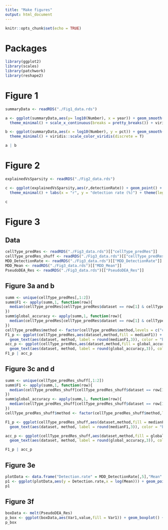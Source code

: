 ```yaml
---
title: "Make figures"
output: html_document
---
```


```r
knitr::opts_chunk$set(echo = TRUE)
```

# Packages

```r
library(ggplot2)
library(scales)
library(patchwork)
library(reshape2)
```

# Figure 1

```r
summaryData <- readRDS("./Fig1_data.rds")

a <- ggplot(summaryData,aes(y= log10(Number), x = year)) + geom_smooth(method = "lm") + geom_point(size = 2, alpha = 0.5, aes(col = Tech)) +
  theme_minimal() + scale_x_continuous(breaks = pretty_breaks()) + viridis::scale_color_viridis(discrete = T) + theme(legend.position="none")

b <- ggplot(summaryData,aes(x = log10(Number), y = pct)) + geom_smooth(method = "lm") + geom_point(aes(col = Tech)) +
  theme_minimal() + viridis::scale_color_viridis(discrete = T)

a | b
```

# Figure 2

```r
explainedVsSparsity <- readRDS("./Fig2_data.rds")

c <- ggplot(explainedVsSparsity,aes(r,detectionRate)) + geom_point() + facet_grid(~dataset) + geom_smooth(method = "lm") +
  theme_minimal() + labs(x = "r", y = "detection rate (%)") + theme(legend.position = "none") + xlim(0.7,1)

c
```

# Figure 3

## Data

```r
cellType_predRes <- readRDS("./Fig3_data.rds")[["cellType_predRes"]]
cellType_predRes_shuff <- readRDS("./Fig3_data.rds")[["cellType_predRes_shuff"]]
MDD_DetectionRate <- readRDS("./Fig3_data.rds")[["MDD_DetectionRate"]]
MDD_Mean <- readRDS("./Fig3_data.rds")[["MDD_Mean"]]
PseudoDEA_Res <- readRDS("./Fig3_data.rds")[["PseudoDEA_Res"]]
```

## Figure 3a and b

```r
summ <- unique(cellType_predRes[,1:2])
summ$F1 <- apply(summ,1, function(row){
  median(cellType_predRes[cellType_predRes$dataset == row[1] & cellType_predRes$method == row[2],"medianF1"])
})
summ$global_accuracy <- apply(summ,1, function(row){
  median(cellType_predRes[cellType_predRes$dataset == row[1] & cellType_predRes$method == row[2],"global_accuracy"])
})
cellType_predRes$method <- factor(cellType_predRes$method,levels = c("counts_SVM","binary_KNN","counts_SingleR","binary_SingleR","counts_scPred","binary_scPred"))
F1_p <- ggplot(cellType_predRes,aes(dataset,method,fill = medianF1)) + geom_tile() + viridis::scale_fill_viridis(limits = c(0,1)) +
  geom_text(aes(dataset, method, label = round(medianF1,3)), color = "black", size = 4) + theme_minimal()
acc_p <- ggplot(cellType_predRes,aes(dataset,method,fill = global_accuracy)) + geom_tile() + viridis::scale_fill_viridis(limits = c(0,1)) +
  geom_text(aes(dataset, method, label = round(global_accuracy,3)), color = "black", size = 4) + theme_minimal()
F1_p | acc_p
```


## Figure 3c and d

```r
summ <- unique(cellType_predRes_shuff[,1:2])
summ$F1 <- apply(summ,1, function(row){
  median(cellType_predRes_shuff[cellType_predRes_shuff$dataset == row[1] & cellType_predRes_shuff$method == row[2],"medianF1"])
})
summ$global_accuracy <- apply(summ,1, function(row){
  median(cellType_predRes_shuff[cellType_predRes_shuff$dataset == row[1] & cellType_predRes_shuff$method == row[2],"global_accuracy"])
})
cellType_predRes_shuff$method <- factor(cellType_predRes_shuff$method,levels = c("counts_SVM","binary_KNN","counts_SingleR","binary_SingleR","counts_scPred","binary_scPred"))

F1_p <- ggplot(cellType_predRes_shuff,aes(dataset,method,fill = medianF1)) + geom_tile() + viridis::scale_fill_viridis(limits = c(0,1)) +
  geom_text(aes(dataset, method, label = round(medianF1,3)), color = "black", size = 4) + theme_minimal()

acc_p <- ggplot(cellType_predRes_shuff,aes(dataset,method,fill = global_accuracy)) + geom_tile() + viridis::scale_fill_viridis(limits = c(0,1)) +
  geom_text(aes(dataset, method, label = round(global_accuracy,3)), color = "black", size = 4) + theme_minimal()

F1_p | acc_p
```

## Figure 3e 

```r
plotData <- data.frame("Detection.rate" = MDD_DetectionRate[,5],"Mean" = MDD_Mean[,5])
p1 <- ggplot(plotData,aes(y = Detection.rate,x = log(Mean))) + geom_point() + theme_minimal()
p1
```


## Figure 3f

```r
boxData <- melt(PseudoDEA_Res)
p_box <- ggplot(boxData,aes(Var1,value,fill = Var1)) + geom_boxplot() + ylim(0.75,1)+ viridis::scale_fill_viridis(discrete = T) + theme_minimal() + labs(y = "F1") + coord_flip()
p_box
```













